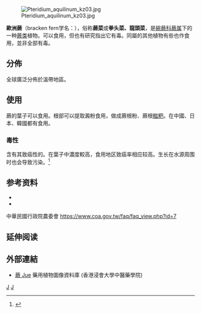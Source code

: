 {{for|又稱「過貓」的另一種蕨菜|過溝菜蕨}}
{{Infraspeciesbox
| image = Pteridium_aquilinum_subsp_latiusculum,_Arbutus_Oaks,_Wisconsin.jpg
| image_caption = 
| status = 
| status_system = 
| genus = Pteridium
| species = aquilinum
| varietas = latiusculum
| authority = 
}}

[[File:Pteridium_aquilinum_kz03.jpg|thumb]]

'''歐洲蕨'''（bracken fern学名：{{lang|la|'''''Pteridium aquilinum'' var. ''latiusculum'''''}}），俗称'''蕨菜'''或'''拳头菜、龍頭菜'''，是[[碗蕨科|碗蕨科]][[蕨屬|蕨属]]下的一种[[链束植物|蕨类]]植物。可以食用，但也有研究指出它有毒。同屬的其他植物有些也作食用，並非全部有毒。

==分佈==
全球廣泛分佈於溫帶地區。

==使用==
蕨的葉子可以食用。根部可以提取澱粉食用，做成蕨根粉、蕨根[[糍粑|糍粑]]。在中國、日本、韓國都有食用。

===毒性===
含有其致癌性的{{tsl|en|Ptaquiloside|原蕨苷}}。在葉子中濃度較高，食用地区致癌率相应较高。生长在水源周围时也会导致污染。<ref>{{Cite web |url=https://www.theguardian.com/society/2004/sep/09/research.science |title=存档副本 |access-date=2021-12-20 |archive-date=2022-01-31 |archive-url=https://web.archive.org/web/20220131080831/https://www.theguardian.com/society/2004/sep/09/research.science |dead-url=no }}</ref>

== 参考资料 ==
*{{FRPS|Pteridium aquilinum}}
*{{cite web | url=http://db.kib.ac.cn/CNFlora/SearchResult.aspx?CPNI=CPNI-067-48260 | title=欧洲蕨 Pteridium aquilinum (L.) Kuhn var. aquilinum | publisher=中国植物物种信息数据库 | accessdate=2013-01-15 | archive-date=2020-04-09 | archive-url=https://web.archive.org/web/20200409145251/http://db.kib.ac.cn/CNFlora/SearchResult.aspx?CPNI=CPNI-067-48260 | dead-url=no }}
中華民國行政院農委會
https://www.coa.gov.tw/faq/faq_view.php?id=7 {{Wayback|url=https://www.coa.gov.tw/faq/faq_view.php?id=7 |date=20180328231745 }}

== 延伸阅读 ==
{{Wikisource further reading}}

==外部連結==		
* [http://libproject.hkbu.edu.hk/was40/detail?lang=ch&channelid=1288&searchword=herb_id=D00790 蕨 Jue] {{Wayback|url=http://libproject.hkbu.edu.hk/was40/detail?lang=ch&channelid=1288&searchword=herb_id=D00790 |date=20190605104127 }} 藥用植物圖像資料庫 (香港浸會大學中醫藥學院) {{zh-hant}}{{en}}
{{portal|植物}}
{{commons+cat|Pteridium aquilinum}}
{{Authority control}}
{{Taxonbar}}

[[Category:真蕨綱|J]]
[[Category:蕨属|J]]